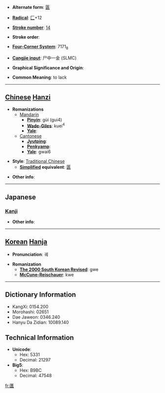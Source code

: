 * '''Alternate form''': [[匮]]

* '''[[Wiktionary:Chinese radical index| Radical]]''': [[Wiktionary:Chinese radical index 匚|匚]]+12

* '''[[Wiktionary:Chinese total strokes index|Stroke number]]''': [[Wiktionary:Chinese total strokes index 14|14]]

* '''Stroke order''': 

* '''[[Wiktionary:Chinese four corner index|Four-Corner System]]''': 7171<sub>8</sub>

* '''[[Wiktionary:Chinese Cangjie index|Cangjie input]]''': 尸中一金 (SLMC)

* '''Graphical Significance and Origin''': 

* '''Common Meaning''': to lack

----

== [[Chinese]] [[Hanzi]] ==

* '''Romanizations'''
** [[Mandarin]]
*** '''[[Pinyin]]''': gùi (gui4)
*** '''[[Wade-Giles]]''': kuei<sup>4</sup>
*** '''[[Yale]]''': 
**[[Cantonese]]
***'''[[Jyutping]]''':
***'''[[Penkyamp]]''': 
***'''[[Yale]]''': gwai6

* '''Style''': [[Traditional Chinese]] 
** '''[[Simplified Chinese|Simplified]] equivalent''': [[匮]]

* '''Other info''': 

----

==Japanese==
===[[Kanji]]===
{{kanji|on readings=[[き]] (ki), [[ぎ]] (gi)
|kun readings=[[ひつ]] (hitsu)
}}

* '''Other info''':  

----

== [[Korean]] [[Hanja]] ==

* '''Pronunciation''': 궤

* '''Romanization'''
** '''[[The 2000 South Korean Revised Romanization|The 2000 South Korean Revised]]''': gwe
** '''[[McCune-Reischauer]]''': kwe

----

== Dictionary Information ==

* KangXi: 0154.200
* Morohashi: 02651
* Dae Jaweon: 0346.240
* Hanyu Da Zidian: 10089.140

== Technical Information ==

* '''Unicode''':
** Hex: 5331
** Decimal: 21297
* '''Big5''':
** Hex: B9BC
** Decimal: 47548

[[fr:匱]]
